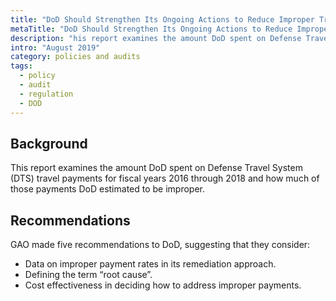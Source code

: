 ```yaml
---
title: "DoD Should Strengthen Its Ongoing Actions to Reduce Improper Travel Payments"
metaTitle: "DoD Should Strengthen Its Ongoing Actions to Reduce Improper Travel Payments"
description: "his report examines the amount DoD spent on Defense Travel System (DTS) travel payments for fiscal years 2016 through 2018 and how much of those payments DoD estimated to be improper."
intro: "August 2019"
category: policies and audits
tags:
  - policy
  - audit
  - regulation
  - DOD
---
```



<LinkButton link="https://www.gao.gov/assets/gao-19-530.pdf" text="View full audit" />

## Background

This report examines the amount DoD spent on Defense Travel System (DTS) travel payments for fiscal years 2016 through 2018 and how much of those payments DoD estimated to be improper.

## Recommendations

GAO made five recommendations to DoD, suggesting that they consider:

- Data on improper payment rates in its remediation approach.
- Defining the term “root cause”.
- Cost effectiveness in deciding how to address improper payments. 
